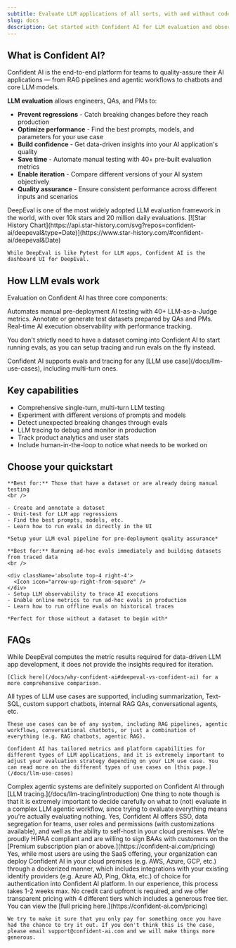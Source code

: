 ```yaml
---
subtitle: Evaluate LLM applications of all sorts, with and without code.
slug: docs
description: Get started with Confident AI for LLM evaluation and observability
---
```


## What is Confident AI?

Confident AI is the end-to-end platform for teams to quality-assure their AI applications — from RAG pipelines and agentic workflows to chatbots and core LLM models.

**LLM evaluation** allows engineers, QAs, and PMs to:

- **Prevent regressions** - Catch breaking changes before they reach production
- **Optimize performance** - Find the best prompts, models, and parameters for your use case
- **Build confidence** - Get data-driven insights into your AI application's quality
- **Save time** - Automate manual testing with 40+ pre-built evaluation metrics
- **Enable iteration** - Compare different versions of your AI system objectively
- **Quality assurance** - Ensure consistent performance across different inputs and scenarios

<Tip title="Confident AI's evals are 100% powered by DeepEval">
  DeepEval is one of the most widely adopted LLM evaluation framework in the
  world, with over 10k stars and 20 million daily evaluations.

<Frame background="subtle" caption="⭐ DeepEval Star Growth ⭐">
  [![Star History
  Chart](https://api.star-history.com/svg?repos=confident-ai/deepeval&type=Date)](https://www.star-history.com/#confident-ai/deepeval&Date)
</Frame>

    While DeepEval is like Pytest for LLM apps, Confident AI is the dashboard UI for DeepEval.

</Tip>

## How LLM evals work

Evaluation on Confident AI has three core components:

<CardGroup cols={3}>
  <Card title="LLM Metrics" icon="chart-line">
    Automates manual pre-deployment AI testing with 40+ LLM-as-a-Judge metrics.
  </Card>
  <Card title="Dataset Curation" icon="file-pen">
    Annotate or generate test datasets prepared by QAs and PMs.
  </Card>
  <Card title="LLM Tracing" icon="code-branch">
    Real-time AI execution observability with performance tracking.
  </Card>
</CardGroup>

You don't strictly need to have a dataset coming into Confident AI to start running evals, as you can setup tracing and run evals on the fly instead.

<Note>
  Confident AI supports evals and tracing for any [LLM use
  case](/docs/llm-use-cases), including multi-turn ones.
</Note>

## Key capabilities

- Comprehensive single-turn, multi-turn LLM testing
- Experiment with different versions of prompts and models
- Detect unexpected breaking changes through evals
- LLM tracing to debug and monitor in production
- Track product analytics and user stats
- Include human-in-the-loop to notice what needs to be worked on

## Choose your quickstart

<CardGroup cols={2}>
  <Card
    title="LLM Evals in Development"
    icon="flask-vial"
    iconType="solid"
    href="/quickstart/phone"
  >
    <div className='absolute top-4 right-4'>
      <Icon icon="arrow-up-right-from-square" />
    </div>

    **Best for:** Those that have a dataset or are already doing manual testing
    <br />

    - Create and annotate a dataset
    - Unit-test for LLM app regressions
    - Find the best prompts, models, etc.
    - Learn how to run evals in directly in the UI

    *Setup your LLM eval pipeline for pre-deployment quality assurance*

  </Card>
  <Card
    title="LLM Tracing for Production Evals"
    icon="code-branch"
    iconType="solid"
    href="/quickstart/web"
  >

    **Best for:** Running ad-hoc evals immediately and building datasets from traced data
    <br />

    <div className='absolute top-4 right-4'>
      <Icon icon="arrow-up-right-from-square" />
    </div>
    - Setup LLM observability to trace AI executions
    - Enable online metrics to run ad-hoc evals in production
    - Learn how to run offline evals on historical traces

    *Perfect for those without a dataset to begin with*

  </Card>
</CardGroup>

## FAQs

<AccordionGroup>
  <Accordion title="How is this different from DeepEval?">
    While DeepEval computes the metric results required for data-driven LLM app development, it does not provide the insights required for iteration.

    [Click here](/docs/why-confident-ai#deepeval-vs-confident-ai) for a more comprehensive comparison.

  </Accordion>

  <Accordion title="What LLM use cases are supported?">
    All types of LLM use cases are supported, including summarization, Text-SQL, custom support chatbots, internal RAG QAs, conversational agents, etc.

    These use cases can be of any system, including RAG pipelines, agentic workflows, conversational chatbots, or just a combination of everything (e.g. RAG chatbots, agentic RAG).

    Confident AI has tailored metrics and platform capabilities for different types of LLM applications, and it is extremely important to adjust your evaluation strategy depending on your LLM use case. You can read more on the different types of use cases on [this page.](/docs/llm-use-cases)

  </Accordion>

<Accordion title="What about complex agentic systems?">
  Complex agentic systems are definitely supported on Confident AI through [LLM
  tracing.](/docs/llm-tracing/introduction) One thing to note though is that it
  is extremely important to decide carefully on what to (not) evaluate in a
  complex LLM agentic workflow, since trying to evaluate everything means you're
  actually evaluating nothing.
</Accordion>

<Accordion title="Is Confident AI enterprise ready?">
  Yes, Confident AI offers SSO, data segregation for teams, user roles and
  permissions (with customizations available), and well as the ability to
  self-host in your cloud premises.
</Accordion>

<Accordion title="What about HIPAA compliance?">
  We're proudly HIPAA compliant and are willing to sign BAAs with customers on
  the [Premium subscription plan or above.](https://confident-ai.com/pricing)
</Accordion>

<Accordion title="Can I self-host Confident AI?">
  Yes, while most users are using the SaaS offering, your organization can
  deploy Confident AI in your cloud premises (e.g. AWS, Azure, GCP, etc.)
  through a dockerized manner, which includes integrations with your existing
  identify providers (e.g. Azure AD, Ping, Okta, etc.) of choice for
  authentication into Confident AI platform. In our experience, this process
  takes 1-2 weeks max.
</Accordion>

  <Accordion title="What is the pricing?">
    No credit card upfront is required, and we offer transparent pricing with 4 different tiers which includes a generous free tier. You can view the [full pricing here.](https://confident-ai.com/pricing)

    We try to make it sure that you only pay for something once you have had the chance to try it out. If you don't think this is the case, please email support@confident-ai.com and we will make things more generous.

  </Accordion>
</AccordionGroup>
